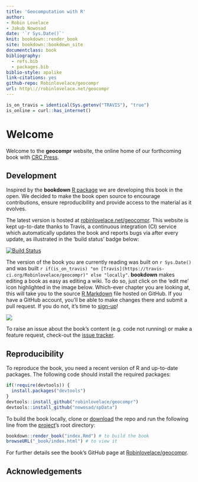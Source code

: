 ```yaml
--- 
title: 'Geocomputation with R'
author:
- Robin Lovelace
- Jakub Nowosad
date: '`r Sys.Date()`'
knit: bookdown::render_book
site: bookdown::bookdown_site
documentclass: book
bibliography:
  - refs.bib
  - packages.bib
biblio-style: apalike
link-citations: yes
github-repo: Robinlovelace/geocompr
url: http\://robinlovelace.net/geocompr
---
```


```r
is_on_travis = identical(Sys.getenv("TRAVIS"), "true")
is_online = curl::has_internet()
```

# Welcome {-}

Welcome to the **geocompr** website, the online home of our forthcoming book with [CRC Press](https://www.crcpress.com/Chapman--HallCRC-The-R-Series/book-series/CRCTHERSER).

## Development {-}

Inspired by the **bookdown** [R package](https://github.com/rstudio/bookdown) we are developing this book in the open.
We decided to make the book open source to encourage contributions, ensure reproducibility and provide access to the material as it evolves.

The latest version is hosted at [robinlovelace.net/geocompr](http://robinlovelace.net/geocompr).
This website is kept up-to-date thanks to Travis, a continuous integration (CI) service which automatically updates the book and reports bugs via after every update, as illustrated in the 'build status' badge below:

[![Build Status](https://travis-ci.org/Robinlovelace/geocompr.svg?branch=master)](https://travis-ci.org/Robinlovelace/geocompr) 

The version of the book you are currently reading was built on `r Sys.Date()` and was built `r if(is_on_travis) "on [Travis](https://travis-ci.org/Robinlovelace/geocompr)" else "locally"`.
**bookdown** makes editing a book as easy as editing a wiki.
To do so, just click on the 'edit me' icon highlighted in the image below.
Which-ever chapter you are looking at, this will take you to the source [R Markdown](http://rmarkdown.rstudio.com/) file hosted on GitHub. If you have a GitHub account, you'll be able to make changes there and submit a pull request. If you do not, it's time to [sign-up](https://github.com/)! 

[![](figures/editme.png)](https://github.com/Robinlovelace/geocompr/edit/master/index.Rmd)

To raise an issue about the book's content (e.g. code not running) or make a feature request, check-out the [issue tracker](https://github.com/Robinlovelace/geocompr/issues).

## Reproducibility {-}

To reproduce the book, you need a recent version of R and up-to-date packages.
The following code should install the required packages:

```r
if(!require(devtools)) {
  install.packages("devtools")
}
devtools::install_github("robinlovelace/geocompr")
devtools::install_github("nowosad/spData")
```

To build the book locally, clone or [download](https://github.com/Robinlovelace/geocompr/archive/master.zip) the repo and run the following line from the [project](https://github.com/Robinlovelace/geocompr/blob/master/geocompr.Rproj)'s root directory:

```r
bookdown::render_book("index.Rmd") # to build the book
browseURL("_book/index.html") # to view it
```

For further details see the book's GitHub page at [Robinlovelace/geocompr](https://github.com/Robinlovelace/geocompr#geocomputation-with-r).

## Acknowledgements {-}

<!-- -->

